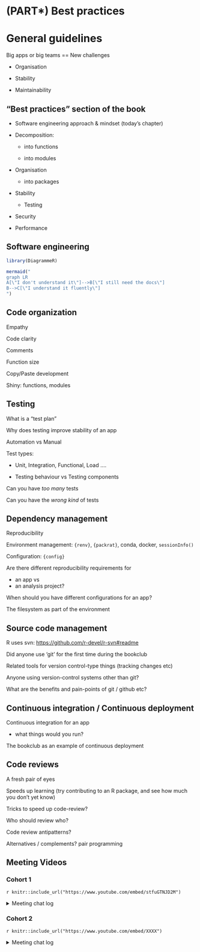 # (PART\*) Best practices {.unnumbered}

# General guidelines

Big apps or big teams == New challenges

- Organisation

- Stability

- Maintainability

## "Best practices" section of the book

- Software engineering approach & mindset (today's chapter)

- Decomposition:

  - into functions

  - into modules
  
- Organisation

  - into packages
  
- Stability

  - Testing

- Security

- Performance

## Software engineering

```r
library(DiagrammeR)
```

```r
mermaid("
graph LR
A[\"I don't understand it\"]-->B[\"I still need the docs\"]
B-->C[\"I understand it fluently\"]
")
```

## Code organization

Empathy

Code clarity

Comments

Function size

Copy/Paste development

Shiny: functions, modules

## Testing

What is a "test plan"

Why does testing improve stability of an app

Automation vs Manual

Test types:

- Unit, Integration, Functional, Load ....

- Testing behaviour vs Testing components

Can you have _too many_ tests

Can you have the _wrong kind_ of tests

## Dependency management

Reproducibility

Environment management: `{renv}`, `{packrat}`, conda, docker, `sessionInfo()`

Configuration: `{config}`

Are there different reproducibility requirements for

- an app vs
- an analysis project?

When should you have different configurations for an app?

The filesystem as part of the environment

## Source code management

R uses svn: [https://github.com/r-devel/r-svn#readme]()

Did anyone use 'git' for the first time during the bookclub

Related tools for version control-type things (tracking changes etc)

Anyone using version-control systems other than git?

What are the benefits and pain-points of git / github etc?

## Continuous integration / Continuous deployment

Continuous integration for an app

- what things would you run?

The bookclub as an example of continuous deployment

## Code reviews

A fresh pair of eyes

Speeds up learning (try contributing to an R package, and see how much you don't yet know)

Tricks to speed up code-review?

Who should review who?

Code review antipatterns?

Alternatives / complements? pair programming


## Meeting Videos

### Cohort 1

`r knitr::include_url("https://www.youtube.com/embed/stfuGTNJD2M")`

<details>
  <summary> Meeting chat log </summary>
  
```
00:06:04	russ:	Hi everyone
00:06:14	russ:	Hopefully we can have a discussion today
00:06:35	russ:	I've put some notes into the bookclub book, but haven'thad them merged yet
00:12:38	andrew bates:	https://blog.rstudio.com/2021/03/11/time-to-shiny/
00:53:28	russ:	cache?
00:53:52	andrew bates:	https://shiny.rstudio.com/app-stories/weather-lookup-caching.html
01:04:33	Federica:	thanks
```
</details>

### Cohort 2

`r knitr::include_url("https://www.youtube.com/embed/XXXX")`

<details>
  <summary> Meeting chat log </summary>
  
```
```
</details>
